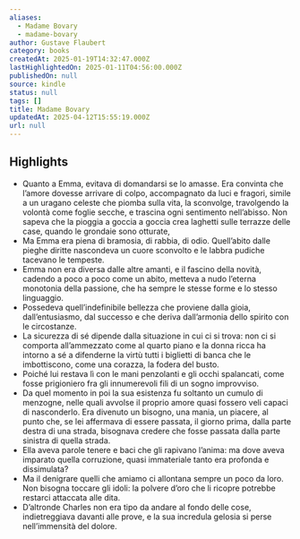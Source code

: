```yaml
---
aliases:
  - Madame Bovary
  - madame-bovary
author: Gustave Flaubert
category: books
createdAt: 2025-01-19T14:32:47.000Z
lastHighlightedOn: 2025-01-11T04:56:00.000Z
publishedOn: null
source: kindle
status: null
tags: []
title: Madame Bovary
updatedAt: 2025-04-12T15:55:19.000Z
url: null
---
```

## Highlights

- Quanto a Emma, evitava di domandarsi se lo amasse. Era convinta che l’amore dovesse arrivare di colpo, accompagnato da luci e fragori, simile a un uragano celeste che piomba sulla vita, la sconvolge, travolgendo la volontà come foglie secche, e trascina ogni sentimento nell’abisso. Non sapeva che la pioggia a goccia a goccia crea laghetti sulle terrazze delle case, quando le grondaie sono otturate,
- Ma Emma era piena di bramosia, di rabbia, di odio. Quell’abito dalle pieghe diritte nascondeva un cuore sconvolto e le labbra pudiche tacevano le tempeste.
- Emma non era diversa dalle altre amanti, e il fascino della novità, cadendo a poco a poco come un abito, metteva a nudo l’eterna monotonia della passione, che ha sempre le stesse forme e lo stesso linguaggio.
- Possedeva quell’indefinibile bellezza che proviene dalla gioia, dall’entusiasmo, dal successo e che deriva dall’armonia dello spirito con le circostanze.
- La sicurezza di sé dipende dalla situazione in cui ci si trova: non ci si comporta all’ammezzato come al quarto piano e la donna ricca ha intorno a sé a difenderne la virtù tutti i biglietti di banca che le imbottiscono, come una corazza, la fodera del busto.
- Poiché lui restava lì con le mani penzolanti e gli occhi spalancati, come fosse prigioniero fra gli innumerevoli fili di un sogno improvviso.
- Da quel momento in poi la sua esistenza fu soltanto un cumulo di menzogne, nelle quali avvolse il proprio amore quasi fossero veli capaci di nasconderlo. Era divenuto un bisogno, una mania, un piacere, al punto che, se lei affermava di essere passata, il giorno prima, dalla parte destra di una strada, bisognava credere che fosse passata dalla parte sinistra di quella strada.
- Ella aveva parole tenere e baci che gli rapivano l’anima: ma dove aveva imparato quella corruzione, quasi immateriale tanto era profonda e dissimulata?
- Ma il denigrare quelli che amiamo ci allontana sempre un poco da loro. Non bisogna toccare gli idoli: la polvere d’oro che li ricopre potrebbe restarci attaccata alle dita.
- D’altronde Charles non era tipo da andare al fondo delle cose, indietreggiava davanti alle prove, e la sua incredula gelosia si perse nell’immensità del dolore.
